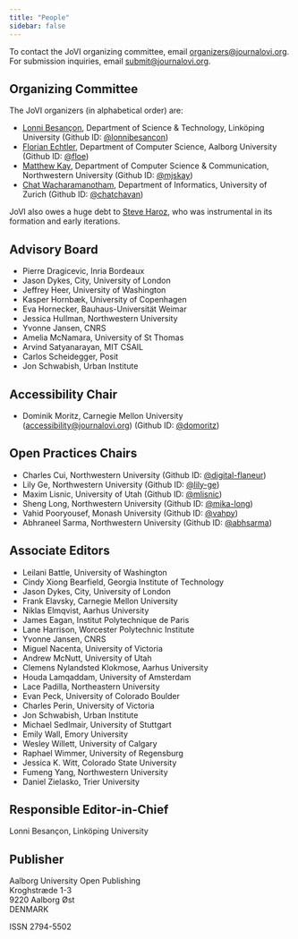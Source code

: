 ```yaml
---
title: "People"
sidebar: false
---
```


To contact the JoVI organizing committee, email [organizers@journalovi.org](mailto:organizers@journalovi.org).
For submission inquiries, email [submit@journalovi.org](mailto:submit@journalovi.org).

## Organizing Committee

The JoVI organizers (in alphabetical order) are:

- [Lonni Besançon](https://lonnibesancon.me/), Department of Science & Technology, Linköping University (Github ID: [@lonnibesancon](https://github.com/lonnibesancon))
- [Florian Echtler](https://floe.butterbrot.org/), Department of Computer Science, Aalborg University (Github ID: [@floe](https://github.com/floe))
- [Matthew Kay](https://www.mjskay.com/), Department of Computer Science & Communication, Northwestern University (Github ID: [@mjskay](https://github.com/mjskay))
- [Chat Wacharamanotham](https://chatchavan.github.io), Department of Informatics, University of Zurich (Github ID: [@chatchavan](https://github.com/chatchavan))

JoVI also owes a huge debt to [Steve Haroz](http://steveharoz.com/), who was instrumental in its formation and early iterations.

## Advisory Board

- Pierre Dragicevic, Inria Bordeaux
- Jason Dykes, City, University of London
- Jeffrey Heer, University of Washington
- Kasper Hornbæk, University of Copenhagen
- Eva Hornecker, Bauhaus-Universität Weimar
- Jessica Hullman, Northwestern University
- Yvonne Jansen, CNRS
- Amelia McNamara, University of St Thomas
- Arvind Satyanarayan, MIT CSAIL
- Carlos Scheidegger, Posit
- Jon Schwabish, Urban Institute

## Accessibility Chair

- Dominik Moritz, Carnegie Mellon University ([accessibility@journalovi.org](mailto:accessibility@journalovi.org))  (Github ID: [@domoritz](https://github.com/domoritz))

## Open Practices Chairs

- Charles Cui, Northwestern University (Github ID: [@digital-flaneur](https://github.com/digital-flaneur))
- Lily Ge, Northwestern University (Github ID: [@lily-ge](https://github.com/lily-ge))
- Maxim Lisnic, University of Utah (Github ID: [@mlisnic](https://github.com/mlisnic))
- Sheng Long, Northwestern University (Github ID: [@mika-long](https://github.com/mika-long))
- Vahid Pooryousef, Monash University (Github ID: [@vahpy](https://github.com/vahpy))
- Abhraneel Sarma, Northwestern University (Github ID: [@abhsarma](https://github.com/abhsarma))

## Associate Editors

- Leilani Battle, University of Washington
- Cindy Xiong Bearfield, Georgia Institute of Technology
- Jason Dykes, City, University of London
- Frank Elavsky, Carnegie Mellon University
- Niklas Elmqvist, Aarhus University
- James Eagan, Institut Polytechnique de Paris
- Lane Harrison, Worcester Polytechnic Institute
- Yvonne Jansen, CNRS
- Miguel Nacenta, University of Victoria
- Andrew McNutt, University of Utah
- Clemens Nylandsted Klokmose, Aarhus University
- Houda Lamqaddam, University of Amsterdam
- Lace Padilla, Northeastern University
- Evan Peck, University of Colorado Boulder
- Charles Perin, University of Victoria
- Jon Schwabish, Urban Institute
- Michael Sedlmair, University of Stuttgart
- Emily Wall, Emory University
- Wesley Willett, University of Calgary
- Raphael Wimmer, University of Regensburg
- Jessica K. Witt, Colorado State University
- Fumeng Yang, Northwestern University
- Daniel Zielasko, Trier University

## Responsible Editor-in-Chief

Lonni Besançon, Linköping University

## Publisher

Aalborg University Open Publishing<br/>
Kroghstræde 1-3<br/>
9220 Aalborg Øst<br/>
DENMARK

ISSN 2794-5502

